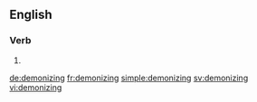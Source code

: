 ==English==

===Verb===
{{head|en}}

# {{present participle of|demonize|lang=en}}

[[de:demonizing]]
[[fr:demonizing]]
[[simple:demonizing]]
[[sv:demonizing]]
[[vi:demonizing]]